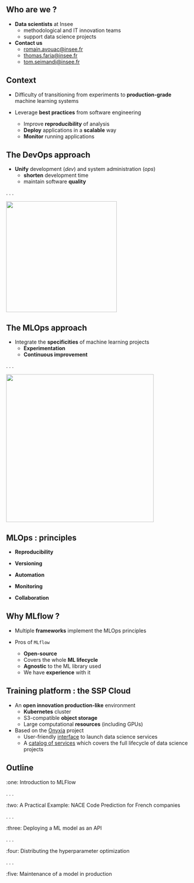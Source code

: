
## Who are we ?

- [**Data scientists**]{.orange} at Insee
    - methodological and IT innovation teams
    - support data science projects

- [**Contact us**]{.orange}
  - <romain.avouac@insee.fr>
  - <thomas.faria@insee.fr>
  - <tom.seimandi@insee.fr>

## Context

- Difficulty of transitioning from experiments to [**production-grade**]{.orange} machine learning systems

- Leverage [**best practices**]{.orange} from software engineering
  - Improve [**reproducibility**]{.blue2} of analysis
  - [**Deploy**]{.blue2} applications in a [**scalable**]{.blue2} way
  - [**Monitor**]{.blue2} running applications 

## The DevOps approach

- [**Unify**]{.orange} development (*dev*) and system administration (*ops*)
  - [**shorten**]{.blue2} development time
  - maintain software [**quality**]{.blue2} 

. . .

![](../img/devops.png){fig-align="center" height=300}

## The MLOps approach

- Integrate the [**specificities**]{.orange} of machine learning projects
  - [**Experimentation**]{.blue2}
  - [**Continuous improvement**]{.blue2}

. . .

![](../img/mlops.png){fig-align="center" height=400}

## MLOps : principles

- [**Reproducibility**]{.orange}

- [**Versioning**]{.orange}

- [**Automation**]{.orange}

- [**Monitoring**]{.orange}

- [**Collaboration**]{.orange}

## Why MLflow ?

- Multiple [**frameworks**]{.orange} implement the MLOps principles

- Pros of `MLflow`
  - [**Open-source**]{.blue2}
  - Covers the whole [**ML lifecycle**]{.blue2}
  - [**Agnostic**]{.blue2} to the ML library used
  - We have [**experience**]{.blue2} with it

## Training platform : the SSP Cloud

- An [**open innovation production-like**]{.orange} environment
  - [**Kubernetes**]{.blue2} cluster
  - S3-compatible [**object storage**]{.blue2}
  - Large computational [**resources**]{.blue2} (including GPUs)

- Based on the [Onyxia](https://github.com/InseeFrLab/onyxia-web) project
  - User-friendly [interface](https://datalab.sspcloud.fr/) to launch data science services
  - A [catalog of services](https://datalab.sspcloud.fr/catalog/ide) which covers the full lifecycle of data science projects

## Outline

:one: Introduction to MLFlow

. . .

:two: A Practical Example: NACE Code Prediction for French companies

. . .

:three: Deploying a ML model as an API

. . .

:four: Distributing the hyperparameter optimization

. . .

:five: Maintenance of a model in production

